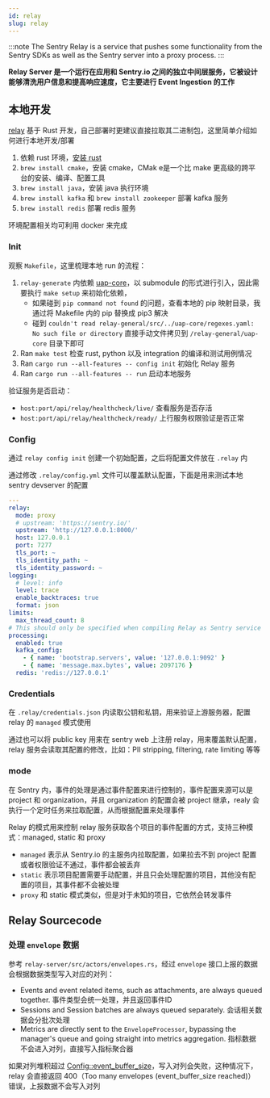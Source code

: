 ```yaml
---
id: relay
slug: relay
---
```


:::note
The Sentry Relay is a service that pushes some functionality from the Sentry SDKs as well as the Sentry server into a proxy process.
:::

**Relay Server 是一个运行在应用和 Sentry.io 之间的独立中间层服务，它被设计能够清洗用户信息和提高响应速度，它主要进行 Event Ingestion 的工作**

## 本地开发

[relay](https://github.com/getsentry/relay) 基于 Rust 开发，自己部署时更建议直接拉取其二进制包，这里简单介绍如何进行本地开发/部署

1. 依赖 rust 环境，[安装 rust](https://learnku.com/rust/wikis/29018)
2. `brew install cmake`，安装 cmake，CMak e是一个比 make 更高级的跨平台的安装、编译、配置工具
3. `brew install java`，安装 java 执行环境
4. `brew install kafka` 和 `brew install zookeeper` 部署 kafka 服务
5. `brew install redis` 部署 redis 服务

环境配置相关均可利用 docker 来完成

### Init

观察 `Makefile`，这里梳理本地 run 的流程：

1. `relay-generate` 内依赖 [uap-core](https://github.com/ua-parser/uap-core)，以 submodule 的形式进行引入，因此需要执行 `make setup` 来初始化依赖，
   - 如果碰到 `pip command not found` 的问题，查看本地的 pip 映射目录，我通过将 Makefile 内的 pip 替换成 pip3 解决
   - 碰到 `couldn't read relay-general/src/../uap-core/regexes.yaml: No such file or directory` 直接手动文件拷贝到 `/relay-general/uap-core` 目录下即可
2. Ran `make test` 检查 rust, python 以及 integration 的编译和测试用例情况
3. Ran `cargo run --all-features -- config init` 初始化 Relay 服务
4. Ran `cargo run --all-features -- run` 启动本地服务

验证服务是否启动：

- `host:port/api/relay/healthcheck/live/` 查看服务是否存活
- `host:port/api/relay/healthcheck/ready/` 上行服务权限验证是否正常



### Config

通过 `relay config init` 创建一个初始配置，之后将配置文件放在 `.relay` 内

通过修改 `.relay/config.yml` 文件可以覆盖默认配置，下面是用来测试本地 sentry devserver 的配置

```yaml
---
relay:
  mode: proxy
  # upstream: 'https://sentry.io/'
  upstream: 'http://127.0.0.1:8000/'
  host: 127.0.0.1
  port: 7277
  tls_port: ~
  tls_identity_path: ~
  tls_identity_password: ~
logging:
  # level: info
  level: trace
  enable_backtraces: true
  format: json
limits:
  max_thread_count: 8
# This should only be specified when compiling Relay as Sentry service
processing:
  enabled: true
  kafka_config:
    - { name: 'bootstrap.servers', value: '127.0.0.1:9092' }
    - { name: 'message.max.bytes', value: 2097176 }
  redis: 'redis://127.0.0.1'
```



### Credentials

在 `.relay/credentials.json` 内读取公钥和私钥，用来验证上游服务器，配置 relay 的 `managed` 模式使用

通过也可以将 public key 用来在 sentry web 上注册 relay，用来覆盖默认配置，relay 服务会读取其配置的修改，比如：PII stripping, filtering, rate limiting 等等

### mode

在 Sentry 内，事件的处理是通过事件配置来进行控制的，事件配置来源可以是 project 和 organization，并且 organization 的配置会被 project 继承，realy 会执行一个定时任务来拉取配置，从而根据配置来处理事件

Relay 的模式用来控制 relay 服务获取各个项目的事件配置的方式，支持三种模式：managed, static 和 proxy

- `managed` 表示从 Sentry.io 的主服务内拉取配置，如果拉去不到 project 配置或者权限验证不通过，事件都会被丢弃
- `static` 表示项目配置需要手动配置，并且只会处理配置的项目，其他没有配置的项目，其事件都不会被处理
- `proxy` 和 static 模式类似，但是对于未知的项目，它依然会转发事件



## Relay Sourcecode 

### 处理 `envelope` 数据

参考 `relay-server/src/actors/envelopes.rs`，经过 `envelope` 接口上报的数据会根据数据类型写入对应的对列：
- Events and event related items, such as attachments, are always queued together. 事件类型会统一处理，并且返回事件ID
- Sessions and Session batches are always queued separately. 会话相关数据会分批次处理
- Metrics are directly sent to the `EnvelopeProcessor`, bypassing the manager's queue and going straight into metrics aggregation. 指标数据不会进入对列，直接写入指标聚合器

如果对列堆积超过 [Config::event_buffer_size](https://docs.sentry.io/product/relay/options/)，写入对列会失败，这种情况下，relay 会直接返回 400（Too many envelopes (event_buffer_size reached)） 错误，上报数据不会写入对列